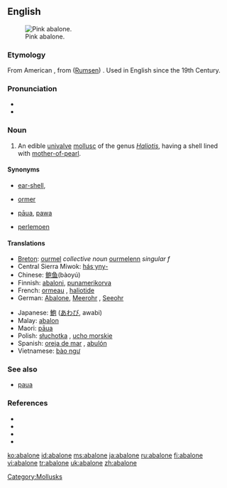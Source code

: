 {{was wotd|2006|December|30}}
==English==
[[Image:Pinkabalone_300.jpg|thumb|right|Pink abalone.]]

===Etymology===
From American {{S.}} {{term|abulón}}, from {{etyl|css}} ([[Rumsen]]) {{term|aulón}}. Used in English since the 19th Century.

===Pronunciation===
*{{IPA|/æbəˈləʊni/}}
*{{audio|en-us-abalone.ogg|Audio (US)}}

===Noun===
{{en-noun}}

# {{context|US|Australia|zoology}} An edible [[univalve]] [[mollusc]] of the genus ''[[Haliotis]]'', having a shell lined with [[mother-of-pearl]].

====Synonyms====
* {{qualifier|UK}} [[ear-shell]],
* {{qualifier|Guernsey}} [[ormer]]
* {{qualifier|New Zealand}} [[pāua]], [[pawa]]
* {{qualifier|South Africa}} [[perlemoen]]

====Translations====
{{trans-top|edible univalve mollusc}}
*[[Breton]]: [[ourmel]] ''collective noun'' [[ourmelenn]] ''singular f''
*Central Sierra Miwok: [[hásˑyny-]]
*Chinese: [[鲍鱼]](bàoyú)
*Finnish: [[abaloni]], [[punamerikorva]]
*French: [[ormeau]] {{m}}, [[haliotide]] {{f}}
*German: [[Abalone]], [[Meerohr]] {{n}}, [[Seeohr]] {{n}}
{{trans-mid}}
*Japanese: [[鮑]] ([[あわび]], awabi)
*Malay: [[abalon]]
*Maori: [[pāua]]
*Polish: [[słuchotka]] {{f}}, [[ucho morskie]] {{n}}
*Spanish: [[oreja de mar]] {{f}}, [[abulón]] {{m}}
*Vietnamese: [[bào ngư]]
{{trans-bottom}}

===See also===
*[[paua]] {{pos_n}}

===References===
{{wikisource1911Enc|Abalone}}
*{{pedialite|Abalone}}
*{{R:American Heritage 2000|abalone}}
*{{R:Dictionary.com|abalone}}
*{{R:WordNet 2003|abalone}}

[[Category:Mollusks]]

[[ko:abalone]]
[[id:abalone]]
[[ms:abalone]]
[[ja:abalone]]
[[ru:abalone]]
[[fi:abalone]]
[[vi:abalone]]
[[tr:abalone]]
[[uk:abalone]]
[[zh:abalone]]